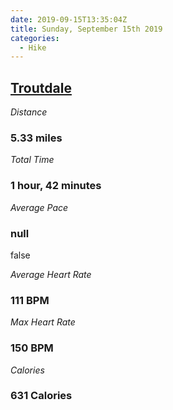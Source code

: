 ```yaml
---
date: 2019-09-15T13:35:04Z
title: Sunday, September 15th 2019
categories:
  - Hike
---
```

## [Troutdale](https://www.strava.com/activities/2712218997)

_Distance_

### 5.33 miles

_Total Time_

### 1 hour, 42 minutes

_Average Pace_

### null

false

_Average Heart Rate_

### 111 BPM

_Max Heart Rate_

### 150 BPM

_Calories_

### 631 Calories